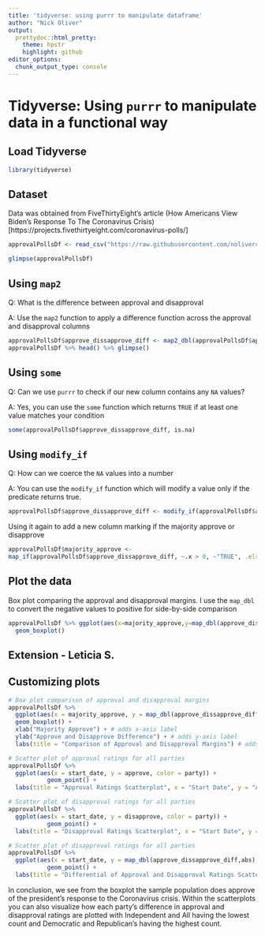 ```yaml
---
title: 'tidyverse: using purrr to manipulate dataframe'
author: "Nick Oliver"
output:
  prettydoc::html_pretty:
    theme: hpstr
    highlight: github
editor_options: 
  chunk_output_type: console
---
```


# Tidyverse: Using `purrr` to manipulate data in a functional way

## Load Tidyverse
```r
library(tidyverse)
```

## Dataset

Data was obtained from FiveThirtyEight's article (How Americans View Biden's Response To The Coronavirus Crisis)[https://projects.fivethirtyeight.com/coronavirus-polls/]

```r
approvalPollsDf <- read_csv("https://raw.githubusercontent.com/nolivercuny/data607/master/covid_approval_polls.csv")

glimpse(approvalPollsDf)
```

## Using `map2`

Q: What is the difference between approval and disapproval

A: Use the `map2` function to apply a difference function across the approval and disapproval columns


```r
approvalPollsDf$approve_dissapprove_diff <- map2_dbl(approvalPollsDf$approve, approvalPollsDf$disapprove, ~{.x - .y})
approvalPollsDf %>% head() %>% glimpse()
```

## Using `some`

Q: Can we use `purrr` to check if our new column contains any `NA` values?

A: Yes, you can use the `some` function which returns `TRUE` if at least one value matches your condition

```r
some(approvalPollsDf$approve_dissapprove_diff, is.na)
```
 
## Using `modify_if`

Q: How can we coerce the `NA` values into a number

A: You can use the `modify_if` function which will modify a value only if the predicate returns true.

```r
approvalPollsDf$approve_dissapprove_diff <- modify_if(approvalPollsDf$approve_dissapprove_diff, is.na, ~0.0)
```

Using it again to add a new column marking if the majority approve or disapprove

```r
approvalPollsDf$majority_approve <-
map_if(approvalPollsDf$approve_dissapprove_diff, ~.x > 0, ~"TRUE", .else = ~"FALSE") %>% unlist()
```

## Plot the data

Box plot comparing the approval and disapproval margins. I use the `map_dbl` to convert the negative values to positive for side-by-side comparison

```r
approvalPollsDf %>% ggplot(aes(x=majority_approve,y=map_dbl(approve_dissapprove_diff,abs),fill=majority_approve)) +
  geom_boxplot()
```


## Extension - Leticia S.

## Customizing plots

```r
# Box plot comparison of approval and disapproval margins
approvalPollsDf %>% 
  ggplot(aes(x = majority_approve, y = map_dbl(approve_dissapprove_diff,abs), fill = majority_approve)) +
  geom_boxplot() +
  xlab("Majority Approve") + # adds x-axis label
  ylab("Approve and Disapprove Difference") + # adds y-axis label
  labs(title = "Comparison of Approval and Disapproval Margins") # adds title
```


```r
# Scatter plot of approval ratings for all parties
approvalPollsDf %>% 
  ggplot(aes(x = start_date, y = approve, color = party)) +
           geom_point() +
  labs(title = "Approval Ratings Scatterplot", x = "Start Date", y = "Approve") # adds labels to x and y axis along with title for plot
```


```r
# Scatter plot of disapproval ratings for all parties
approvalPollsDf %>% 
  ggplot(aes(x = start_date, y = disapprove, color = party)) +
           geom_point() +
  labs(title = "Disapproval Ratings Scatterplot", x = "Start Date", y = "Disapprove") # adds labels to x and y axis along with title for plot
```


```r
# Scatter plot of disapproval ratings for all parties
approvalPollsDf %>% 
  ggplot(aes(x = start_date, y = map_dbl(approve_dissapprove_diff,abs), color = party)) +
           geom_point() +
  labs(title = "Differential of Approval and Disapproval Ratings Scatterplot", x = "Start Date", y = "Approve / Disapprove") # adds labels to x and y axis along with title for plot
```


In conclusion, we see from the boxplot the sample population does approve of the president's response to the Coronavirus crisis. Within the scatterplots you can also visualize how each party's difference in approval and disapproval ratings are plotted with Independent and All having the lowest count and Democratic and Republican's having the highest count.
